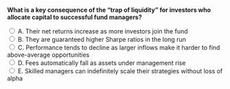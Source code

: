 ::: {.question-block}

<form onsubmit="event.preventDefault(); checkAnswer('module5_mcq_q80')" data-correct-answer="C">
<strong style="display: block;">What is a key consequence of the “trap of liquidity” for investors who allocate capital to successful fund managers?</strong>

<label><input type="radio" name="module5_mcq_q80" value="A"> A. Their net returns increase as more investors join the fund</label><br>
<label><input type="radio" name="module5_mcq_q80" value="B"> B. They are guaranteed higher Sharpe ratios in the long run</label><br>
<label><input type="radio" name="module5_mcq_q80" value="C"> C. Performance tends to decline as larger inflows make it harder to find above-average opportunities</label><br>
<label><input type="radio" name="module5_mcq_q80" value="D"> D. Fees automatically fall as assets under management rise</label><br>
<label><input type="radio" name="module5_mcq_q80" value="E"> E. Skilled managers can indefinitely scale their strategies without loss of alpha</label><br>
</form>

<div id="feedback-module5_mcq_q80" class="feedback" data-status="" style="display:none;">
✅ Correct: C. As funds grow due to perceived skill, it becomes harder to identify mispriced opportunities. This “trap of liquidity” means that new investors often experience lower returns than the early ones.
</div>

:::
